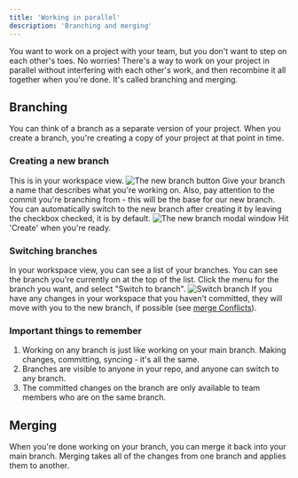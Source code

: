 ---
title: 'Working in parallel'
description: 'Branching and merging'
---

You want to work on a project with your team, but you don't want to step on each other's toes.
No worries! There's a way to work on your project in parallel without interfering with each other's work, and then recombine it all together when you're done.
It's called branching and merging.

## Branching
You can think of a branch as a separate version of your project. 
When you create a branch, you're creating a copy of your project at that point in time.

### Creating a new branch
<Steps>
  <Step title="Click the 'new branch' button'">
    This is in your workspace view.
    <img src="/images/branching-and-merging-create-new-branch-button.png" alt="The new branch button" />
  </Step>
  <Step title="Choose a branch name">
    Give your branch a name that describes what you're working on.
    Also, pay attention to the commit you're branching from - this will be the base for our new branch.
    You can automatically switch to the new branch after creating it by leaving the checkbox checked, it is by default.
    <img src="/images/branching-and-merging-create-new-branch-modal.png" alt="The new branch modal window" />
    Hit 'Create' when you're ready.
  </Step>
</Steps>

### Switching branches
In your workspace view, you can see a list of your branches.
You can see the branch you're currently on at the top of the list.
Click the menu for the branch you want, and select "Switch to branch".
<img src="/images/branching-and-merging-switch-branch.png" alt="Switch branch" />
If you have any changes in your workspace that you haven't committed, they will move with you to the new branch, if possible (see [merge Conflicts](#merge-conflicts)).

### Important things to remember
1. Working on any branch is just like working on your main branch. Making changes, committing, syncing - it's all the same.
2. Branches are visible to anyone in your repo, and anyone can switch to any branch.
3. The committed changes on the branch are only available to team members who are on the same branch.

## Merging
When you're done working on your branch, you can merge it back into your main branch.
Merging takes all of the changes from one branch and applies them to another.